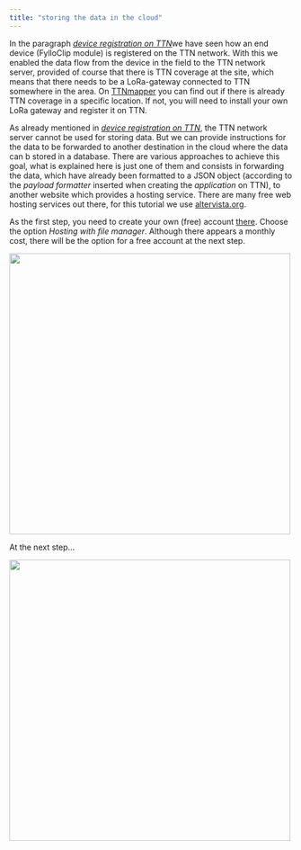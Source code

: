 ```yaml
---
title: "storing the data in the cloud"
---
```


In the paragraph [*device registration on TTN*](https://fylloclip.github.io/tutorial/device_registration.html)we have seen how an end device (FylloClip module) is registered on the TTN network. With this we enabled the data flow from the device in the field to the TTN network server, provided of course that there is TTN coverage at the site, which means that there needs to be a LoRa-gateway connected to TTN somewhere in the area. On [TTNmapper](https://ttnmapper.org/) you can find out if there is already TTN coverage in a specific location. If not, you will need to install your own LoRa gateway and register it on TTN.

As already mentioned in [*device registration on TTN*](https://fylloclip.github.io/tutorial/device_registration.html), the TTN network server cannot be used for storing data. But we can provide instructions for the data to be forwarded to another destination in the cloud where the data can b stored in a database. There are various approaches to achieve this goal, what is explained here is just one of them and consists in forwarding the data, which have already been formatted to a JSON object (according to the *payload formatter* inserted when creating the *application* on TTN), to another website which provides a hosting service. There are many free web hosting services out there, for this tutorial we use [altervista.org](https://en.altervista.org/).

As the first step, you need to create your own (free) account [there](https://en.altervista.org/create-free-site.php). Choose the option *Hosting with file manager*. Although there appears a monthly cost, there will be the option for a free account at the next step.

![](images/clipboard-1445895787.png){width="500"}

At the next step...

![](images/clipboard-2789207297.png){width="500"}
